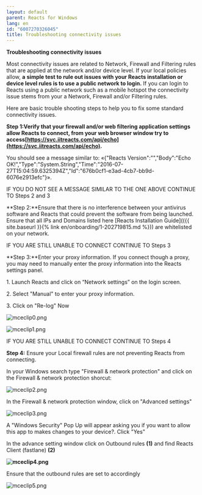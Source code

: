 ```yaml
---
layout: default
parent: Reacts for Windows
lang: en
id: "6007270326045"
title: Troubleshooting connectivity issues
---
```

**Troubleshooting connectivity issues**

Most connectivity issues are related to Network, Firewall and Filtering rules that are applied at the network and/or device level. If your local policies allow, **a** **simple test to rule out issues with your Reacts installation or device level rules is to use a public network to login.** If you can login to Reacts using a public network such as a mobile hotspot the connectivity issue stems from your a Network, Firewall and/or Filtering rules.

Here are basic trouble shooting steps to help you to fix some standard connectivity issues.

**Step 1:**Verify that your firewall and/or web filtering application settings allow Reacts to connect, from your web browser window try to access**[https://svc.iitreacts.com/api/echo](https://svc.iitreacts.com/api/echo).**

You should see a message similar to: «{"Reacts Version":"","Body":"Echo OK!","Type":"System.String","Time":"2016-07-27T15:04:59.6325394Z","Id":"676b0cf1-e3ad-4cb7-bb9d-6076e2913efc"}».

IF YOU DO NOT SEE A MESSAGE SIMILAR TO THE ONE ABOVE CONTINUE TO Steps 2 and 3

**Step 2:**Ensure that there is no interference between your antivirus software and Reacts that could prevent the software from being launched. Ensure that all IPs and Domains listed here [Reacts Installation Guide](({{ site.baseurl }}{% link en/onboarding/1-202719815.md %})) are whitelisted on your network.

IF YOU ARE STILL UNABLE TO CONNECT CONTINUE TO Steps 3

**Step 3:**Enter your proxy information. If you connect though a proxy, you may need to manually enter the proxy information into the Reacts settings panel.

1\. Launch Reacts and click on “Network settings” on the login screen.

2\. Select "Manual" to enter your proxy information.

3\. Click on "Re-log" Now

![mceclip0.png](@assets/attachments/mceclip0.png)

![mceclip1.png](@assets/attachments/mceclip1.png)

IF YOU ARE STILL UNABLE TO CONNECT CONTINUE TO Steps 4

**Step 4:** Ensure your Local firewall rules are not preventing Reacts from connecting.

In your Windows search type "Firewall & network protection" and click on the Firewall & network protection shorcut:

![mceclip2.png](@assets/attachments/mceclip2.png)

In the Firewall & network protection window, click on "Advanced settings"

![mceclip3.png](@assets/attachments/mceclip3.png)

A "Windows Security" Pop Up will appear asking you if you want to allow this app to makes changes to your device?. Click "Yes"

In the advance setting window click on Outbound rules **(1)** and find Reacts Client (fastlane) **(2)**

**![mceclip4.png](@assets/attachments/mceclip4.png)**

Ensure that the outbound rules are set to accordingly

![mceclip5.png](@assets/attachments/mceclip5.png)


